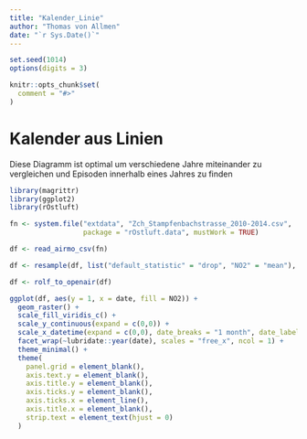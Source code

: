 ```yaml
---
title: "Kalender_Linie"
author: "Thomas von Allmen"
date: "`r Sys.Date()`"
---
```


```r
set.seed(1014)
options(digits = 3)

knitr::opts_chunk$set(
  comment = "#>"
)
```


# Kalender aus Linien

Diese Diagramm ist optimal um verschiedene Jahre miteinander zu vergleichen und Episoden innerhalb eines Jahres zu finden


```r
library(magrittr)
library(ggplot2)
library(rOstluft)

fn <- system.file("extdata", "Zch_Stampfenbachstrasse_2010-2014.csv",
                  package = "rOstluft.data", mustWork = TRUE)

df <- read_airmo_csv(fn)

df <- resample(df, list("default_statistic" = "drop", "NO2" = "mean"), "d1", data_thresh = 0.8)

df <- rolf_to_openair(df)

ggplot(df, aes(y = 1, x = date, fill = NO2)) +
  geom_raster() +
  scale_fill_viridis_c() +
  scale_y_continuous(expand = c(0,0)) +
  scale_x_datetime(expand = c(0,0), date_breaks = "1 month", date_labels = "%b") +
  facet_wrap(~lubridate::year(date), scales = "free_x", ncol = 1) +
  theme_minimal() +
  theme(
    panel.grid = element_blank(),
    axis.text.y = element_blank(),
    axis.title.y = element_blank(),
    axis.ticks.y = element_blank(),
    axis.ticks.x = element_line(),
    axis.title.x = element_blank(),
    strip.text = element_text(hjust = 0)
  )
```






